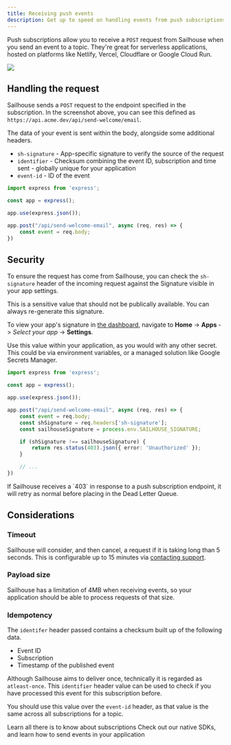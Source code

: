 ```yaml
---
title: Receiving push events
description: Get up to speed on handling events from push subscriptions
---
```


Push subscriptions allow you to receive a `POST` request from Sailhouse when you send an event to a topic. They're great for serverless applications, hosted on platforms like Netlify, Vercel, Cloudflare or Google Cloud Run.

<Frame>
  <img src="/images/welcome-email-sub.png" />
</Frame>

## Handling the request

Sailhouse sends a `POST` request to the endpoint specified in the subscription. In the screenshot above, you can see this defined as `https://api.acme.dev/api/send-welcome/email`.

The data of your event is sent within the body, alongside some additional headers.

- `sh-signature` - App-specific signature to verify the source of the request
- `identifier` - Checksum combining the event ID, subscription and time sent - globally unique for your application
- `event-id` - ID of the event

```ts
import express from 'express';

const app = express();

app.use(express.json());

app.post("/api/send-welcome-email", async (req, res) => {
    const event = req.body;
})
```

## Security

To ensure the request has come from Sailhouse, you can check the `sh-signature` header of the incoming request against the Signature visible in your app settings.

<Warning>
This is a sensitive value that should not be publically available. You can always re-generate this signature.
</Warning>

To view your app's signature in [the dashboard](https://app.sailhouse.dev), navigate to **Home** -> **Apps** -> _Select your app_ -> **Settings**.

Use this value within your application, as you would with any other secret. This could be via environment variables, or a managed solution like Google Secrets Manager.

```ts
import express from 'express';

const app = express();

app.use(express.json());

app.post("/api/send-welcome-email", async (req, res) => {
    const event = req.body;
    const shSignature = req.headers['sh-signature'];
    const sailhouseSignature = process.env.SAILHOUSE_SIGNATURE;

    if (shSignature !== sailhouseSignature) {
        return res.status(403).json({ error: 'Unauthorized' });
    }

    // ...
})
```

<Note>
If Sailhouse receives a `403` in response to a push subscription endpoint, it will retry as normal before placing in the Dead Letter Queue.
</Note>

## Considerations

### Timeout

Sailhouse will consider, and then cancel, a request if it is taking long than 5 seconds. This is configurable up to 15 minutes via [contacting support](mailto:support@sailhouse.dev).

### Payload size

Sailhouse has a limitation of 4MB when receiving events, so your application should be able to process requests of that size.

### Idempotency

The `identifer` header passed contains a checksum built up of the following data.

- Event ID
- Subscription
- Timestamp of the published event

Although Sailhouse aims to deliver once, technically it is regarded as `atleast-once`. This `identifier` header value can be used to check if you have processed this event for this subscription before.

You should use this value over the `event-id` header, as that value is the same across all subscriptions for a topic.

<CardGroup cols={2}>
  <Card
    title="Dive into subscriptions"
    icon="layer-group"
    href="/concepts/subscriptions"
  >
    Learn all there is to know about subscriptions
  </Card>
   <Card
    title="View our SDKs"
    icon="code"
    href="/sdks/introduction"
  >
    Check out our native SDKs, and learn how to send events in your application
  </Card>
</CardGroup>
